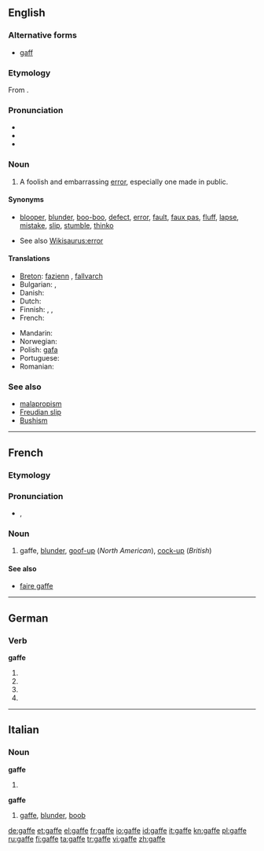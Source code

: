==English==

===Alternative forms===
* [[gaff]]

===Etymology===
From {{etyl|fr}} {{term|gaffe||blunder|lang=fr}}.

===Pronunciation===
* {{audio|en-us-gaffe.ogg|Audio (US)}}
* {{IPA|/ɡæf/}}
* {{rhymes|æf}}

===Noun===
{{en-noun}}

# A foolish and embarrassing [[error]], especially one made in public.

====Synonyms====
* {{sense|a mistake}} [[blooper]], [[blunder]], [[boo-boo]], [[defect]], [[error]], [[fault]], [[faux pas]], [[fluff]], [[lapse]], [[mistake]], [[slip]], [[stumble]], [[thinko]]
* See also [[Wikisaurus:error]]

====Translations====
{{trans-top|a foolish error, especially one made in public}}
* [[Breton]]: [[fazienn]] {{f}}, [[fallvarch]] {{m}}
* Bulgarian: {{t+|bg|гаф|m}}, {{t+|bg|грешка|f}}
* Danish: {{t|da|fejltagelse}}
* Dutch: {{t+|nl|blunder}}
* Finnish: {{t|fi|möhläys}}, {{t-|fi|munaus}}, {{t+|fi|moka}}
* French: {{t+|fr|gaffe|f}}
{{trans-mid}}
* Mandarin: {{t|cmn|出醜|sc=Hani}}
* Norwegian: {{t-|no|brøler|m}}
* Polish: [[gafa]] {{f}}
* Portuguese: {{t-|pt|gafe}}
* Romanian: {{t|ro|gafă|f}}
{{trans-bottom}}

===See also===
* [[malapropism]]
* [[Freudian slip]]
* [[Bushism]]

----

==French==

===Etymology===
{{rfe}}

===Pronunciation===
* {{IPA|/ɡaf/|lang=fr}}, {{SAMPA|/gaf/}}

===Noun===
{{fr-noun|f}}

# gaffe, [[blunder]], [[goof-up]] (''North American''), [[cock-up]] (''British'')

====See also====
* [[faire gaffe]]

----

==German==

===Verb===
'''gaffe'''

# {{de-verb form of|gaffen|1|s|g}}
# {{de-verb form of|gaffen|i|s}}
# {{de-verb form of|gaffen|1|s|k1}}
# {{de-verb form of|gaffen|3|s|k1}}

----

==Italian==

===Noun===
'''gaffe''' {{f}}

# {{plural of|[[gaffa]]|lang=it}}

'''gaffe''' {{f|inv}}

# [[#English|gaffe]], [[blunder]], [[boob]]

[[de:gaffe]]
[[et:gaffe]]
[[el:gaffe]]
[[fr:gaffe]]
[[io:gaffe]]
[[id:gaffe]]
[[it:gaffe]]
[[kn:gaffe]]
[[pl:gaffe]]
[[ru:gaffe]]
[[fi:gaffe]]
[[ta:gaffe]]
[[tr:gaffe]]
[[vi:gaffe]]
[[zh:gaffe]]
